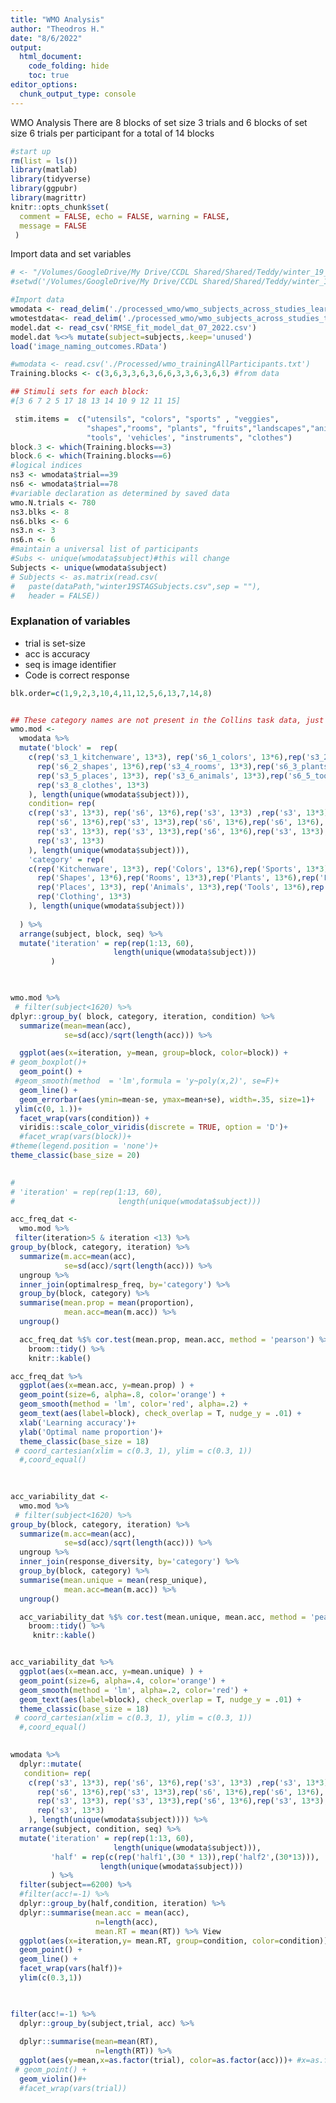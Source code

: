 ```yaml
---
title: "WMO Analysis"
author: "Theodros H."
date: "8/6/2022"
output: 
  html_document:
    code_folding: hide
    toc: true
editor_options: 
  chunk_output_type: console
---
```


WMO Analysis
There are 8 blocks of set size 3 trials and 6 blocks of set size 6 trials per participant for a total of 14 blocks
```r
#start up
rm(list = ls())
library(matlab)
library(tidyverse)
library(ggpubr)
library(magrittr)
knitr::opts_chunk$set(
  comment = FALSE, echo = FALSE, warning = FALSE, 
  message = FALSE 
 )

```
Import data and set variables
```r

# <- "/Volumes/GoogleDrive/My Drive/CCDL Shared/Shared/Teddy/winter_19_subjectpool_data/"
#setwd('/Volumes/GoogleDrive/My Drive/CCDL Shared/Shared/Teddy/winter_19_subjectpool_data')

#Import data
wmodata <- read_delim('./processed_wmo/wmo_subjects_across_studies_learn_031820.csv') 
wmotestdata<- read_delim('./processed_wmo/wmo_subjects_across_studies_test_031820.csv') 
model.dat <- read_csv('RMSE_fit_model_dat_07_2022.csv')
model.dat %<>% mutate(subject=subjects,.keep='unused') 
load('image_naming_outcomes.RData')

#wmodata <- read.csv('./Processed/wmo_trainingAllParticipants.txt') 
Training.blocks <- c(3,6,3,3,6,3,6,6,3,3,6,3,6,3) #from data

## Stimuli sets for each block: 
#[3 6 7 2 5 17 18 13 14 10 9 12 11 15]

 stim.items =  c("utensils", "colors", "sports" , "veggies",
                 "shapes","rooms", "plants", "fruits","landscapes","animals",
                 "tools", 'vehicles', "instruments", "clothes")
block.3 <- which(Training.blocks==3)
block.6 <- which(Training.blocks==6)
#logical indices
ns3 <- wmodata$trial==39
ns6 <- wmodata$trial==78
#variable declaration as determined by saved data
wmo.N.trials <- 780 
ns3.blks <- 8 
ns6.blks <- 6
ns3.n <- 3
ns6.n <- 6
#maintain a universal list of participants
#Subs <- unique(wmodata$subject)#this will change
Subjects <- unique(wmodata$subject)
# Subjects <- as.matrix(read.csv(
#   paste(dataPath,"winter19STAGSubjects.csv",sep = ""),
#   header = FALSE))

```

### Explanation of variables
 - trial is set-size
 - acc is accuracy
 - seq is image identifier
 - Code is correct response
 
```r
blk.order=c(1,9,2,3,10,4,11,12,5,6,13,7,14,8)


## These category names are not present in the Collins task data, just a number signifying the folder stimuli came from,  so I had to name each one with the category name
wmo.mod <- 
  wmodata %>% 
  mutate('block' =  rep(
    c(rep('s3_1_kitchenware', 13*3), rep('s6_1_colors', 13*6),rep('s3_2_sports', 13*3) ,rep('s3_3_veggies', 13*3),
      rep('s6_2_shapes', 13*6),rep('s3_4_rooms', 13*3),rep('s6_3_plants', 13*6),rep('s6_4_fruits', 13*6),
      rep('s3_5_places', 13*3), rep('s3_6_animals', 13*3),rep('s6_5_tools', 13*6),rep('s3_7_vehicles', 13*3),rep('s6_6_instruments', 13*6),
      rep('s3_8_clothes', 13*3)
    ), length(unique(wmodata$subject))),
    condition= rep(
    c(rep('s3', 13*3), rep('s6', 13*6),rep('s3', 13*3) ,rep('s3', 13*3),
      rep('s6', 13*6),rep('s3', 13*3),rep('s6', 13*6),rep('s6', 13*6),
      rep('s3', 13*3), rep('s3', 13*3),rep('s6', 13*6),rep('s3', 13*3),rep('s6', 13*6),
      rep('s3', 13*3)
    ), length(unique(wmodata$subject))),
    'category' = rep(
    c(rep('Kitchenware', 13*3), rep('Colors', 13*6),rep('Sports', 13*3) ,rep('Vegetables', 13*3),
      rep('Shapes', 13*6),rep('Rooms', 13*3),rep('Plants', 13*6),rep('Fruit', 13*6),
      rep('Places', 13*3), rep('Animals', 13*3),rep('Tools', 13*6),rep('Vehicles', 13*3),rep('Instruments', 13*6),
      rep('Clothing', 13*3)
    ), length(unique(wmodata$subject)))
    
  ) %>% 
  arrange(subject, block, seq) %>% 
  mutate('iteration' = rep(rep(1:13, 60),
                       length(unique(wmodata$subject)))
         )
  


wmo.mod %>% 
 # filter(subject<1620) %>% 
dplyr::group_by( block, category, iteration, condition) %>% 
  summarize(mean=mean(acc), 
            se=sd(acc)/sqrt(length(acc))) %>%

  ggplot(aes(x=iteration, y=mean, group=block, color=block)) +
# geom_boxplot()+
  geom_point() +
 #geom_smooth(method  = 'lm',formula = 'y~poly(x,2)', se=F)+
  geom_line() +
  geom_errorbar(aes(ymin=mean-se, ymax=mean+se), width=.35, size=1)+
 ylim(c(0, 1.))+
  facet_wrap(vars(condition)) +
  viridis::scale_color_viridis(discrete = TRUE, option = 'D')+
  #facet_wrap(vars(block))+
#theme(legend.position = 'none')+
theme_classic(base_size = 20) 
  

# 
# 'iteration' = rep(rep(1:13, 60),
#                       length(unique(wmodata$subject)))
```
 
```r

acc_freq_dat <- 
  wmo.mod %>% 
 filter(iteration>5 & iteration <13) %>% 
group_by(block, category, iteration) %>% 
  summarize(m.acc=mean(acc), 
            se=sd(acc)/sqrt(length(acc))) %>% 
  ungroup %>% 
  inner_join(optimalresp_freq, by='category') %>% 
  group_by(block, category) %>% 
  summarise(mean.prop = mean(proportion), 
            mean.acc=mean(m.acc)) %>% 
  ungroup()

  acc_freq_dat %$% cor.test(mean.prop, mean.acc, method = 'pearson') %>% 
    broom::tidy() %>% 
    knitr::kable()

acc_freq_dat %>% 
  ggplot(aes(x=mean.acc, y=mean.prop) ) +
  geom_point(size=6, alpha=.8, color='orange') +
  geom_smooth(method = 'lm', color='red', alpha=.2) +
  geom_text(aes(label=block), check_overlap = T, nudge_y = .01) +
  xlab('Learning accuracy')+
  ylab('Optimal name proportion')+
  theme_classic(base_size = 18) 
 # coord_cartesian(xlim = c(0.3, 1), ylim = c(0.3, 1))
  #,coord_equal()
  
  
```

```r
acc_variability_dat <- 
  wmo.mod %>% 
 # filter(subject<1620) %>% 
group_by(block, category, iteration) %>% 
  summarize(m.acc=mean(acc), 
            se=sd(acc)/sqrt(length(acc))) %>% 
  ungroup %>% 
  inner_join(response_diversity, by='category') %>% 
  group_by(block, category) %>% 
  summarise(mean.unique = mean(resp_unique), 
            mean.acc=mean(m.acc)) %>% 
  ungroup()

  acc_variability_dat %$% cor.test(mean.unique, mean.acc, method = 'pearson') %>% 
    broom::tidy() %>% 
     knitr::kable()


acc_variability_dat %>% 
  ggplot(aes(x=mean.acc, y=mean.unique) ) +
  geom_point(size=6, alpha=.4, color='orange') +
  geom_smooth(method = 'lm', alpha=.2, color='red') +
  geom_text(aes(label=block), check_overlap = T, nudge_y = .01) +
  theme_classic(base_size = 18) 
 # coord_cartesian(xlim = c(0.3, 1), ylim = c(0.3, 1))
  #,coord_equal()
  
```
 
```r
wmodata %>% 
  dplyr::mutate(
   condition= rep(
    c(rep('s3', 13*3), rep('s6', 13*6),rep('s3', 13*3) ,rep('s3', 13*3),
      rep('s6', 13*6),rep('s3', 13*3),rep('s6', 13*6),rep('s6', 13*6),
      rep('s3', 13*3), rep('s3', 13*3),rep('s6', 13*6),rep('s3', 13*3),rep('s6', 13*6),
      rep('s3', 13*3)
    ), length(unique(wmodata$subject)))) %>% 
  arrange(subject, condition, seq) %>% 
  mutate('iteration' = rep(rep(1:13, 60),
                       length(unique(wmodata$subject))), 
         'half' = rep(c(rep('half1',(30 * 13)),rep('half2',(30*13))),
                    length(unique(wmodata$subject)))
         ) %>% 
  filter(subject==6200) %>% 
  #filter(acc!=-1) %>% 
  dplyr::group_by(half,condition, iteration) %>% 
  dplyr::summarise(mean.acc = mean(acc), 
                   n=length(acc), 
                   mean.RT = mean(RT)) %>% View
  ggplot(aes(x=iteration,y= mean.RT, group=condition, color=condition)) +
  geom_point() +
  geom_line() +
  facet_wrap(vars(half))+
  ylim(c(0.3,1))
  


filter(acc!=-1) %>% 
  dplyr::group_by(subject,trial, acc) %>% 
  
  dplyr::summarise(mean=mean(RT), 
                   n=length(RT)) %>% 
  ggplot(aes(y=mean,x=as.factor(trial), color=as.factor(acc)))+ #x=as.factor(acc))) +
 # geom_point() +
  geom_violin()#+
  #facet_wrap(vars(trial))

```
 
 